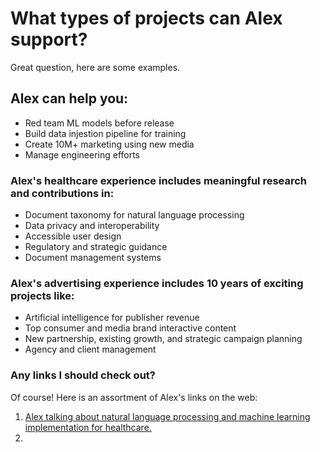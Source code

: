 # What types of projects can Alex support?

Great question, here are some examples.

## Alex can help you:

- Red team ML models before release
- Build data injestion pipeline for training
- Create 10M+ marketing using new media
- Manage engineering efforts

### Alex's healthcare experience includes meaningful research and contributions in:

- Document taxonomy for natural language processing
- Data privacy and interoperability
- Accessible user design
- Regulatory and strategic guidance
- Document management systems

### Alex's advertising experience includes 10 years of exciting projects like:

- Artificial intelligence for publisher revenue
- Top consumer and media brand interactive content
- New partnership, existing growth, and strategic campaign planning
- Agency and client management

### Any links I should check out?

Of course! Here is an assortment of Alex's links on the web:

1. [Alex talking about natural language processing and machine learning implementation for healthcare.](https://youtu.be/Z_w2EEPDXt8)
2. 